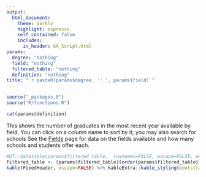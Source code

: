 ```yaml
---
output:
  html_document:
    theme: darkly
    highlight: espresso
    self_contained: false
    includes:
      in_header: GA_Script.html
params:
  degree: "nothing"
  field: "nothing"
  filtered_table: "nothing"
  definition: "nothing"
title: "`r paste0(params$degree, ': ', params$field)`"
---
```



```r
source("_packages.R")
source("R/functions.R")
```

```r
cat(params$definition)
```


This shows the number of graduates in the most recent year available by field. You can click on a column name to sort by it; you may also search for schools See the [Fields](fields.html) page for data on the fields available and how many schools and students offer each.



```r
#DT::datatable(params$filtered_table,  rownames=FALSE, escape=FALSE, extensions = c('FixedColumns', 'FixedHeader'))
filtered_table <- (params$filtered_table)[order(params$filtered_table$`Percent in Field`, decreasing=TRUE),]
kable(FixedHeader, escape=FALSE) %>% kableExtra::kable_styling(bootstrap_options = c("striped", "hover", "condensed"))
```
